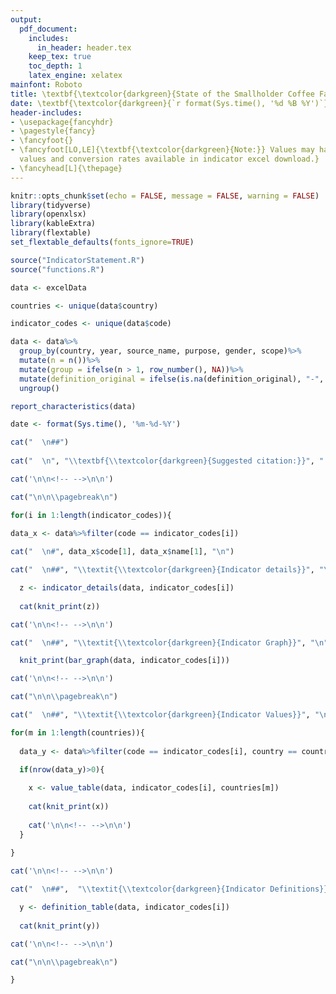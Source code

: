 ```yaml
---
output: 
  pdf_document:
    includes:
      in_header: header.tex
    keep_tex: true
    toc_depth: 1
    latex_engine: xelatex
mainfont: Roboto
title: \textbf{\textcolor{darkgreen}{State of the Smallholder Coffee Farmer - Indicator Report}}
date: \textbf{\textcolor{darkgreen}{`r format(Sys.time(), '%d %B %Y')`}}
header-includes:
- \usepackage{fancyhdr}
- \pagestyle{fancy}
- \fancyfoot{}
- \fancyfoot[LO,LE]{\textbf{\textcolor{darkgreen}{Note:}} Values may have been converted to standard units, original
  values and conversion rates available in indicator excel download.}
- \fancyhead[L]{\thepage}
---
```


```r
knitr::opts_chunk$set(echo = FALSE, message = FALSE, warning = FALSE)
library(tidyverse)
library(openxlsx)
library(kableExtra)
library(flextable)
set_flextable_defaults(fonts_ignore=TRUE)
```

```r
source("IndicatorStatement.R")
source("functions.R")

data <- excelData

countries <- unique(data$country)

indicator_codes <- unique(data$code)

data <- data%>%
  group_by(country, year, source_name, purpose, gender, scope)%>%
  mutate(n = n())%>%
  mutate(group = ifelse(n > 1, row_number(), NA))%>%
  mutate(definition_original = ifelse(is.na(definition_original), "-", definition_original))%>%
  ungroup()
```

```r
report_characteristics(data)
```

```{=latex}
% Trigger ToC creation in LaTeX
\setcounter{tocdepth}{1}
\tableofcontents
```

```r
date <- format(Sys.time(), '%m-%d-%Y')

cat("  \n##")
    
cat("  \n", "\\textbf{\\textcolor{darkgreen}{Suggested citation:}}", " *State of the Smallholder Coffee Farmer - Indicator Report.* Available at:", "  \n", "\\textcolor[HTML]{159FDA}{https://coffeesmallholder.org/indicators}", paste0("(Accessed: ", date, ").", "\n"))
```

```r
cat('\n\n<!-- -->\n\n')

cat("\n\n\\pagebreak\n")

for(i in 1:length(indicator_codes)){
  
data_x <- data%>%filter(code == indicator_codes[i])  

cat("  \n#", data_x$code[1], data_x$name[1], "\n")

cat("  \n##", "\\textit{\\textcolor{darkgreen}{Indicator details}}", "\n")

  z <- indicator_details(data, indicator_codes[i])
  
  cat(knit_print(z))

cat('\n\n<!-- -->\n\n')

cat("  \n##", "\\textit{\\textcolor{darkgreen}{Indicator Graph}}", "\n")

  knit_print(bar_graph(data, indicator_codes[i]))

cat('\n\n<!-- -->\n\n')

cat("\n\n\\pagebreak\n")

cat("  \n##", "\\textit{\\textcolor{darkgreen}{Indicator Values}}", "\n")

for(m in 1:length(countries)){
  
  data_y <- data%>%filter(code == indicator_codes[i], country == countries[m])

  if(nrow(data_y)>0){
  
    x <- value_table(data, indicator_codes[i], countries[m])
    
    cat(knit_print(x))
    
    cat('\n\n<!-- -->\n\n')
  }
  
}

cat('\n\n<!-- -->\n\n')

cat("  \n##",  "\\textit{\\textcolor{darkgreen}{Indicator Definitions}}", "\n")

  y <- definition_table(data, indicator_codes[i])
  
  cat(knit_print(y))

cat('\n\n<!-- -->\n\n')

cat("\n\n\\pagebreak\n")

}
```

